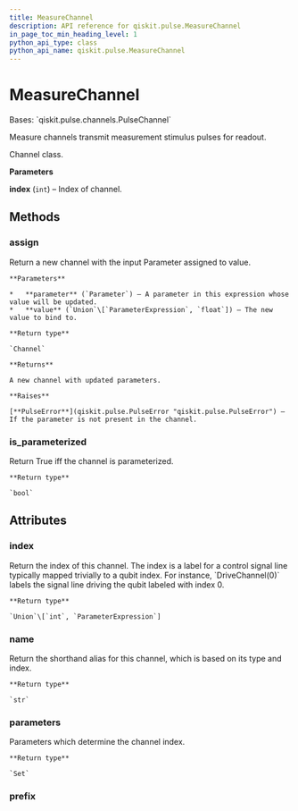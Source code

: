 ```yaml
---
title: MeasureChannel
description: API reference for qiskit.pulse.MeasureChannel
in_page_toc_min_heading_level: 1
python_api_type: class
python_api_name: qiskit.pulse.MeasureChannel
---
```


# MeasureChannel

<Class id="qiskit.pulse.MeasureChannel" isDedicatedPage={true} github="https://github.com/qiskit/qiskit/tree/stable/0.18/qiskit/pulse/channels.py" signature="MeasureChannel(index)" modifiers="class">
  Bases: `qiskit.pulse.channels.PulseChannel`

  Measure channels transmit measurement stimulus pulses for readout.

  Channel class.

  **Parameters**

  **index** (`int`) – Index of channel.

  ## Methods

  ### assign

  <Function id="qiskit.pulse.MeasureChannel.assign" signature="MeasureChannel.assign(parameter, value)">
    Return a new channel with the input Parameter assigned to value.

    **Parameters**

    *   **parameter** (`Parameter`) – A parameter in this expression whose value will be updated.
    *   **value** (`Union`\[`ParameterExpression`, `float`]) – The new value to bind to.

    **Return type**

    `Channel`

    **Returns**

    A new channel with updated parameters.

    **Raises**

    [**PulseError**](qiskit.pulse.PulseError "qiskit.pulse.PulseError") – If the parameter is not present in the channel.
  </Function>

  ### is\_parameterized

  <Function id="qiskit.pulse.MeasureChannel.is_parameterized" signature="MeasureChannel.is_parameterized()">
    Return True iff the channel is parameterized.

    **Return type**

    `bool`
  </Function>

  ## Attributes

  ### index

  <Attribute id="qiskit.pulse.MeasureChannel.index">
    Return the index of this channel. The index is a label for a control signal line typically mapped trivially to a qubit index. For instance, `DriveChannel(0)` labels the signal line driving the qubit labeled with index 0.

    **Return type**

    `Union`\[`int`, `ParameterExpression`]
  </Attribute>

  ### name

  <Attribute id="qiskit.pulse.MeasureChannel.name">
    Return the shorthand alias for this channel, which is based on its type and index.

    **Return type**

    `str`
  </Attribute>

  ### parameters

  <Attribute id="qiskit.pulse.MeasureChannel.parameters">
    Parameters which determine the channel index.

    **Return type**

    `Set`
  </Attribute>

  ### prefix

  <Attribute id="qiskit.pulse.MeasureChannel.prefix" attributeValue="'m'" />
</Class>

